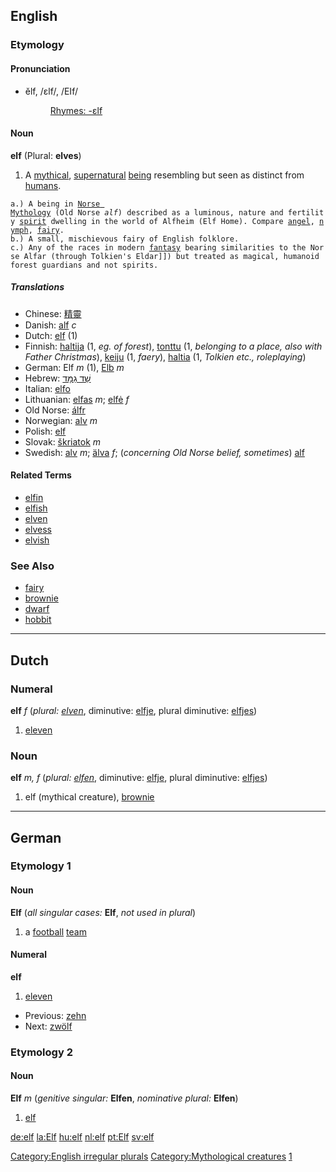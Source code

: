 ==English==
===Etymology===

====Pronunciation====
*ĕlf, /ɛlf/, /EIf/
*:[[Rhymes:English:-ɛlf|Rhymes: -ɛlf]]
====Noun====
'''elf''' (Plural: '''elves''')

#A [[mythical]], [[supernatural]] [[being]] resembling but seen as distinct from [[humans]].
 a.) A being in [[Norse Mythology]] (Old Norse <i>alf</i>) described as a luminous, nature and fertility [[spirit]] dwelling in the world of Alfheim (Elf Home). Compare [[angel]], [[nymph]], [[fairy]].
 b.) A small, mischievous fairy of English folklore.
 c.) Any of the races in modern [[fantasy]] bearing similarities to the Norse Alfar (through Tolkien's Eldar]]) but treated as magical, humanoid forest guardians and not spirits.

=====Translations=====
*Chinese: [[精靈]]
*Danish: [[alf]] ''c''
*Dutch: [[elf#Dutch|elf]] (1)
*Finnish: [[haltija]] (1, ''eg. of forest''), [[tonttu]] (1, ''belonging to a place, also with Father Christmas''), [[keiju]] (1, ''faery''), [[haltia]] (1, ''Tolkien etc., roleplaying'')
*German: Elf ''m'' (1), [[Elb]] ''m''
*Hebrew: [[שד גמד|שֵׁד גַמָּד]]
*Italian: [[elfo]]
*Lithuanian: [[elfas]] ''m''; [[elfė]] ''f''
*Old Norse: [[álfr]]
*Norwegian: [[alv]] ''m''
*Polish: [[elf#Polish|elf]]
*Slovak: [[škriatok]] ''m''
*Swedish: [[alv]] ''m''; [[älva]] ''f''; (''concerning Old Norse belief, sometimes'') [[alf]]

====Related Terms====
*[[elfin]]
*[[elfish]]
*[[elven]]
*[[elvess]]
*[[elvish]]

===See Also===
*[[fairy]]
*[[brownie]]
*[[dwarf]]
*[[hobbit]]

[[Category:English irregular plurals]]
[[Category:Mythological creatures]]

----

==Dutch==
===Numeral===
'''elf''' ''f'' (''plural: [[elven]]'', diminutive: [[elfje]], plural diminutive: [[elfjes]])

# [[eleven]]

===Noun===
'''elf''' ''m, f'' (''plural: [[elfen]]'', diminutive: [[elfje]], plural diminutive: [[elfjes]])

# elf (mythical creature), [[brownie]]

----
==German==
===Etymology 1===
====Noun====
'''Elf''' (''all singular cases:'' '''Elf''', ''not used in plural'')
# a [[football]] [[team]]

====Numeral====
'''elf'''
# [[eleven]]
*Previous: [[zehn]]
*Next: [[zwölf]]

===Etymology 2===
====Noun====
'''Elf''' ''m'' (''genitive singular:'' '''Elfen''', ''nominative plural:'' '''Elfen''')
# [[elf#English|elf]]


[[Category:German cardinal number|1]]

[[de:elf]]
[[la:Elf]]
[[hu:elf]]
[[nl:elf]]
[[pt:Elf]]
[[sv:elf]]